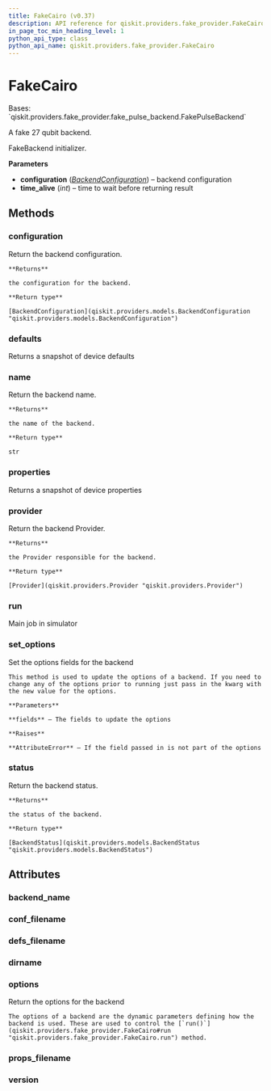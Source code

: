 ```yaml
---
title: FakeCairo (v0.37)
description: API reference for qiskit.providers.fake_provider.FakeCairo in qiskit v0.37
in_page_toc_min_heading_level: 1
python_api_type: class
python_api_name: qiskit.providers.fake_provider.FakeCairo
---
```


# FakeCairo

<Class id="qiskit.providers.fake_provider.FakeCairo" isDedicatedPage={true} github="https://github.com/qiskit/qiskit/tree/stable/0.21/qiskit/providers/fake_provider/backends/cairo/fake_cairo.py" signature="FakeCairo" modifiers="class">
  Bases: `qiskit.providers.fake_provider.fake_pulse_backend.FakePulseBackend`

  A fake 27 qubit backend.

  FakeBackend initializer.

  **Parameters**

  *   **configuration** ([*BackendConfiguration*](qiskit.providers.models.BackendConfiguration "qiskit.providers.models.BackendConfiguration")) – backend configuration
  *   **time\_alive** (*int*) – time to wait before returning result

  ## Methods

  <span id="qiskit-providers-fake-provider-fakecairo-configuration" />

  ### configuration

  <Function id="qiskit.providers.fake_provider.FakeCairo.configuration" signature="FakeCairo.configuration()">
    Return the backend configuration.

    **Returns**

    the configuration for the backend.

    **Return type**

    [BackendConfiguration](qiskit.providers.models.BackendConfiguration "qiskit.providers.models.BackendConfiguration")
  </Function>

  <span id="qiskit-providers-fake-provider-fakecairo-defaults" />

  ### defaults

  <Function id="qiskit.providers.fake_provider.FakeCairo.defaults" signature="FakeCairo.defaults()">
    Returns a snapshot of device defaults
  </Function>

  <span id="qiskit-providers-fake-provider-fakecairo-name" />

  ### name

  <Function id="qiskit.providers.fake_provider.FakeCairo.name" signature="FakeCairo.name()">
    Return the backend name.

    **Returns**

    the name of the backend.

    **Return type**

    str
  </Function>

  <span id="qiskit-providers-fake-provider-fakecairo-properties" />

  ### properties

  <Function id="qiskit.providers.fake_provider.FakeCairo.properties" signature="FakeCairo.properties()">
    Returns a snapshot of device properties
  </Function>

  <span id="qiskit-providers-fake-provider-fakecairo-provider" />

  ### provider

  <Function id="qiskit.providers.fake_provider.FakeCairo.provider" signature="FakeCairo.provider()">
    Return the backend Provider.

    **Returns**

    the Provider responsible for the backend.

    **Return type**

    [Provider](qiskit.providers.Provider "qiskit.providers.Provider")
  </Function>

  <span id="qiskit-providers-fake-provider-fakecairo-run" />

  ### run

  <Function id="qiskit.providers.fake_provider.FakeCairo.run" signature="FakeCairo.run(run_input, **kwargs)">
    Main job in simulator
  </Function>

  <span id="qiskit-providers-fake-provider-fakecairo-set-options" />

  ### set\_options

  <Function id="qiskit.providers.fake_provider.FakeCairo.set_options" signature="FakeCairo.set_options(**fields)">
    Set the options fields for the backend

    This method is used to update the options of a backend. If you need to change any of the options prior to running just pass in the kwarg with the new value for the options.

    **Parameters**

    **fields** – The fields to update the options

    **Raises**

    **AttributeError** – If the field passed in is not part of the options
  </Function>

  <span id="qiskit-providers-fake-provider-fakecairo-status" />

  ### status

  <Function id="qiskit.providers.fake_provider.FakeCairo.status" signature="FakeCairo.status()">
    Return the backend status.

    **Returns**

    the status of the backend.

    **Return type**

    [BackendStatus](qiskit.providers.models.BackendStatus "qiskit.providers.models.BackendStatus")
  </Function>

  ## Attributes

  ### backend\_name

  <Attribute id="qiskit.providers.fake_provider.FakeCairo.backend_name" attributeValue="'fake_cairo'" />

  ### conf\_filename

  <Attribute id="qiskit.providers.fake_provider.FakeCairo.conf_filename" attributeValue="'conf_cairo.json'" />

  ### defs\_filename

  <Attribute id="qiskit.providers.fake_provider.FakeCairo.defs_filename" attributeValue="'defs_cairo.json'" />

  ### dirname

  <Attribute id="qiskit.providers.fake_provider.FakeCairo.dirname" attributeValue="'/home/runner/work/qiskit/qiskit/.tox/docs/lib/python3.8/site-packages/qiskit/providers/fake_provider/backends/cairo'" />

  ### options

  <Attribute id="qiskit.providers.fake_provider.FakeCairo.options">
    Return the options for the backend

    The options of a backend are the dynamic parameters defining how the backend is used. These are used to control the [`run()`](qiskit.providers.fake_provider.FakeCairo#run "qiskit.providers.fake_provider.FakeCairo.run") method.
  </Attribute>

  ### props\_filename

  <Attribute id="qiskit.providers.fake_provider.FakeCairo.props_filename" attributeValue="'props_cairo.json'" />

  ### version

  <Attribute id="qiskit.providers.fake_provider.FakeCairo.version" attributeValue="1" />
</Class>

